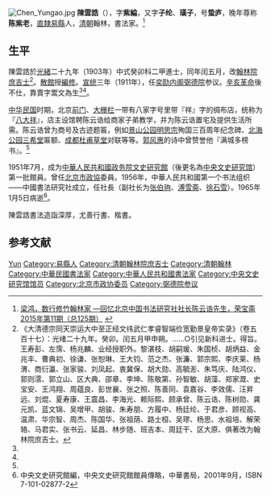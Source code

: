[[File:Chen_Yungao.jpg|thumb]]
'''陳雲誥'''（{{bd|1877年|10月26日|1965年|1月5日|catIdx=Chen陳}}），字'''紫綸'''，又字'''子纶'''、'''璜子'''，号'''蛰庐'''，晚年尊称'''陈紫老'''，[[直隸|直隸]][[易縣|易縣]]人，[[清朝|清朝]]翰林，書法家。<ref name=rbz>[http://www.rongbaozhai.cn/bencandy.php?fid-1093-id-6099-page-1.htm 梁鸿，数行修竹翰林家 —回忆北京中国书法研究社社长陈云诰先生，荣宝斋2015年第11期（总125期）] {{webarchive|url=https://web.archive.org/web/20160829023821/http://www.rongbaozhai.cn/bencandy.php?fid-1093-id-6099-page-1.htm |date=2016-08-29 }}</ref>

== 生平 ==
陳雲誥於[[光緒|光緒]]二十九年（1903年）中式癸卯科二甲進士，同年闰五月，改[[翰林院|翰林院]][[庶吉士|庶吉士]]<ref>《大清德宗同天崇运大中至正经文纬武仁孝睿智端俭宽勤景皇帝实录》（卷五百十七）：光绪二十九年。癸卯。闰五月甲申朔。……○引见新科进士。得旨。王寿彭、左霈、杨兆麟、业经授职外。黎湛枝、胡嗣瑗、朱国桢、胡炳益、金兆丰、曹典初、徐谦、张恕琳、王大钧、范之杰、张濂、郭宗熙、李庆莱、杨渭、商衍瀛、张家骏、刘凤起、衷冀保、胡大勋、高毓浵、朱笃庆、陆鸿仪、郭则澐、郭立山、区大典、邵章、李坤、陈敬第、孙智敏、胡藻、郑家溉、史宝安、王鸿翔、周蕴良、彭世襄、张之照、陈善同、袁嘉谷、李效儒、汪昇远、刘焜、夏寿康、王震昌、李海光、赖际熙、顾承曾、陈云诰、陈树勋、龚元凯、蓝文锦、吴增甲、胡骏、朱寿朋、方履中、杨廷纶、于君彦、顾视高、温肃、华宗智、周杰、陈国华、张祖荫、路士桓、吴璆、杨思、水祖培、解荣辂、马君实、张书云、延昌、林步随、班吉本、周廷干、区大原、俱著改为翰林院庶吉士。</ref>。[[散館|散館]]授[[編修|編修]]。[[宣统|宣统]]三年（1911年），任[[奕劻内阁|奕劻内阁]][[弼德院|弼德院]]参议。[[辛亥革命|辛亥革命]]後不仕，靠賣字鬻文為生<ref name=zl/><ref name=rbz/>。

[[中华民国|中华民国]]时期，北京[[前门|前门]]、[[大栅栏|大栅栏]]一带有八家字号里带『祥』字的绸布店，统称为『[[八大祥|八大祥]]』，店主设馆聘陈云诰给商家子弟教学，并为陈云诰置宅及提供生活所需。陈云诰曾为商号及古迹题匾，例如[[景山公园|景山公园]][[明思宗|明思宗]]殉国三百周年纪念碑、[[北海公园|北海公园]][[三希堂|三希堂]]匾额、[[成都|成都]][[杜甫草堂|杜甫草堂]]对联等等。[[郭风惠|郭风惠]]的诗中曾赞誉他『满城多榜书』。<ref name=rbz/>

1951年7月，成为[[中華人民共和國|中華人民共和國]][[政务院文史研究館|政务院文史研究館]]（後更名為[[中央文史研究馆|中央文史研究馆]]）第一批館員。曾任[[北京市政協|北京市政協]]委員。1956年，中華人民共和國第一个书法组织——中國書法研究社成立，任社長（副社长为[[张伯驹|张伯驹]]、[[溥雪斋|溥雪斋]]、[[徐石雪|徐石雪]]）。1965年1月5日病逝<ref name=zl>中央文史研究館編，中央文史研究館館員傳略，中華書局，2001年9月，ISBN 7-101-02877-2</ref>。

陳雲誥書法造詣深厚，尤善行書、楷書。

== 参考文献 ==
{{reflist}}

{{光緒二十九年癸卯科殿試金榜}}
{{中央文史研究馆馆员}}

{{Authority control}}
{{DEFAULTSORT:Chen陳}}
[[Category:陳姓|Yun]]
[[Category:易縣人|Category:易縣人]]
[[Category:清朝翰林院庶吉士|Category:清朝翰林院庶吉士]]
[[Category:清朝翰林|Category:清朝翰林]]
[[Category:中華民國書法家|Category:中華民國書法家]]
[[Category:中華人民共和國書法家|Category:中華人民共和國書法家]]
[[Category:中央文史研究馆馆员|Category:中央文史研究馆馆员]]
[[Category:北京市政协委员|Category:北京市政协委员]]
[[Category:弼德院参议|Category:弼德院参议]]